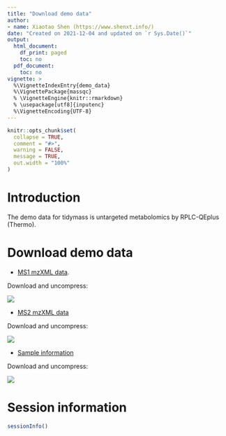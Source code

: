 ```yaml
---
title: "Download demo data"
author:
- name: Xiaotao Shen (https://www.shenxt.info/)
date: "Created on 2021-12-04 and updated on `r Sys.Date()`"
output:
  html_document:
    df_print: paged
    toc: no
  pdf_document:
    toc: no
vignette: >
  %\VignetteIndexEntry{demo_data}
  %\VignettePackage{massqc}
  % \VignetteEngine{knitr::rmarkdown}
  % \usepackage[utf8]{inputenc}
  %\VignetteEncoding{UTF-8}
---
```


```r
knitr::opts_chunk$set(
  collapse = TRUE,
  comment = "#>",
  warning = FALSE,
  message = TRUE,
  out.width = "100%"
)
```

# **Introduction**

The demo data for tidymass is untargeted metabolomics by RPLC-QEplus (Thermo). 

# **Download demo data**

* [MS1 mzXML data](https://drive.google.com/file/d/1KUk0-PA77zV3UJsuUTEuAK6462yze8mm/view?usp=sharing).

Download and uncompress:


![](figures/Screen-Shot-2022-01-13-at-10.33.07-PM.png)



* [MS2 mzXML data](https://drive.google.com/file/d/1FY3x7q5i1g3oSLaVej__ZaZ4XSX-mWBQ/view?usp=sharing)

Download and uncompress:

![](figures/Screen-Shot-2022-01-13-at-10.34.18-PM.png)

* [Sample information](https://drive.google.com/file/d/1yyJeOMUhuMSTmPWfzKuFTCRfZ3zdhO6q/view?usp=sharing)

Download and uncompress:

![](figures/Screen Shot-2022-01-13-at-10.35.54-PM.png)

# **Session information**

```r
sessionInfo()
```
